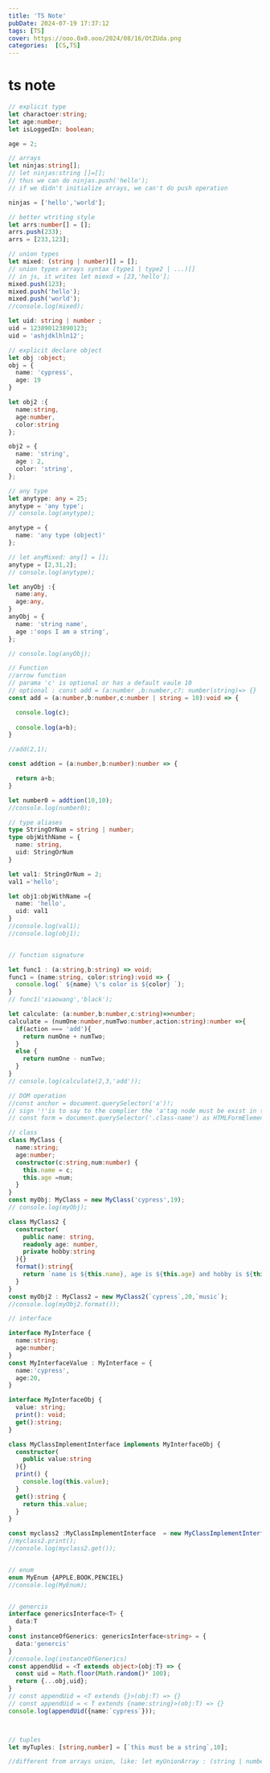 ---
title: 'TS Note'
pubDate: 2024-07-19 17:37:12
tags: [TS]
cover: https://ooo.0x0.ooo/2024/08/16/OtZUda.png
categories:  [CS,TS]
---



# ts note

```typescript
// explicit type
let charactoer:string;
let age:number;
let isLoggedIn: boolean;

age = 2;

// arrays
let ninjas:string[];
// let ninjas:string []=[];
// thus we can do ninjas.push('hello');
// if we didn't initialize arrays, we can't do push operation

ninjas = ['hello','world'];

// better wtriting style
let arrs:number[] = [];
arrs.push(233);
arrs = [233,123];

// union types
let mixed: (string | number)[] = [];
// union types arrays syntax (type1 | type2 | ...)[]
// in js, it writes let miexd = [23,'hello'];
mixed.push(123);
mixed.push('hello');
mixed.push('world');
//console.log(mixed);

let uid: string | number ;
uid = 123890123890123;
uid = 'ashjdklhln12';

// explicit declare object
let obj :object;
obj = {
  name: 'cypress',
  age: 19
}

let obj2 :{
  name:string,
  age:number,
  color:string
};

obj2 = {
  name: 'string',
  age : 2,
  color: 'string',
};

// any type
let anytype: any = 25;
anytype = 'any type';
// console.log(anytype);

anytype = {
  name: 'any type (object)'
};

// let anyMixed: any[] = [];
anytype = [2,31,2];
// console.log(anytype);

let anyObj :{
  name:any,
  age:any,
}
anyObj = {
  name: 'string name',
  age :'oops I am a string',
};

// console.log(anyObj);

// Function 
//arrow function 
// parama 'c' is optional or has a default vaule 10
// optional : const add = (a:number ,b:number,c?: number|string)=> {}
const add = (a:number,b:number,c:number | string = 10):void => {

  console.log(c);
  
  console.log(a+b);
} 

//add(2,1);

const addtion = (a:number,b:number):number => {

  return a+b;
}

let number0 = addtion(10,10);
//console.log(number0);

// type aliases
type StringOrNum = string | number;
type objWithName = {
  name: string,
  uid: StringOrNum
}

let val1: StringOrNum = 2;
val1 ='hello';

let obj1:objWithName ={
  name: 'hello',
  uid: val1
}
//console.log(val1);
//console.log(obj1);


// function signature

let func1 : (a:string,b:string) => void;
func1 = (name:string, color:string):void => {
  console.log(` ${name} \'s color is ${color} `);
}
// func1('xiaowang','black');

let calculate: (a:number,b:number,c:string)=>number;
calculate = (numOne:number,numTwo:number,action:string):number =>{
  if(action === 'add'){
    return numOne + numTwo;
  }
  else {
    return numOne - numTwo;
  }
}
// console.log(calculate(2,3,'add'));

// DOM operation
//const anchor = document.querySelector('a')!;
// sign '!'is to say to the complier the 'a'tag node must be exist in the DOM.
// const form = document.querySelector('.class-name') as HTMLFormElement;

// class
class MyClass {
  name:string;
  age:number;
  constructor(c:string,num:number) {
    this.name = c;
    this.age =num;
  }
}
const myObj: MyClass = new MyClass('cypress',19);
// console.log(myObj);

class MyClass2 {
  constructor(
    public name: string,
    readonly age: number,
    private hobby:string
  ){}
  format():string{
    return `name is ${this.name}, age is ${this.age} and hobby is ${this.hobby}`;
  }
}
const myObj2 : MyClass2 = new MyClass2(`cypress`,20,`music`);
//console.log(myObj2.format());

// interface

interface MyInterface {
  name:string;
  age:number;
}
const MyInterfaceValue : MyInterface = {
  name:'cypress',
  age:20,
}

interface MyInterfaceObj {
  value: string;
  print(): void;
  get():string;
}

class MyClassImplementInterface implements MyInterfaceObj {
  constructor(
    public value:string
  ){}
  print() {
    console.log(this.value);
  }
  get():string {
    return this.value;
  }
}

const myclass2 :MyClassImplementInterface  = new MyClassImplementInterface('cypress');
//myclass2.print();
//console.log(myclass2.get());


// enum 
enum MyEnum {APPLE,BOOK,PENCIEL}
//console.log(MyEnum);


// genercis
interface genericsInterface<T> {
  data:T
}
const instanceOfGenerics: genericsInterface<string> = {
  data:'genercis'
}
//console.log(instanceOfGenerics)
const appendUid = <T extends object>(obj:T) => {
  const uid = Math.floor(Math.random()* 100);
  return {...obj,uid};
}
// const appendUid = <T extends {}>(obj:T) => {}
// const appendUid = < T extends {name:string}>(obj:T) => {}
console.log(appendUid({name:`cypress`}));



// tuples
let myTuples: [string,number] = [`this must be a string`,10];

//different from arrays union, like: let myUnionArray : (string | number) []

```